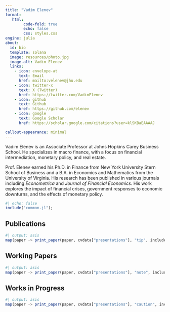 ```yaml
---
title: "Vadim Elenev"
format:
   html:
        code-fold: true
        echo: false
        css: styles.css
engine: julia
about:
  id: bio
  template: solana
  image: resources/photo.jpg
  image-alt: Vadim Elenev
  links:
    - icon: envelope-at
      text: Email
      href: mailto:velenev@jhu.edu 
    - icon: twitter-x
      text: X (Twitter)
      href: https://twitter.com/VadimElenev
    - icon: github
      text: Github
      href: https://github.com/elenev
    - icon: google
      text: Google Scholar
      href: https://scholar.google.com/citations?user=klSKBaEAAAAJ      

callout-appearance: minimal
---
```


:::{#bio}

Vadim Elenev is an Associate Professor at Johns Hopkins Carey Business School. He specializes in macro finance, with a focus on financial intermediation, monetary policy, and real estate.

Prof. Elenev earned his Ph.D. in Finance from New York University Stern School of Business and a B.A. in Economics and Mathematics from the University of Virginia. His research has been published in various journals including _Econometrica_ and _Journal of Financial Economics_. His work explores the impact of financial crises, government responses to economic downturns, and the effects of monetary policy.

:::

```julia
#| echo: false
include("common.jl");
```


## Publications

```julia
#| output: asis
map(paper -> print_paper(paper, cvdata["presentations"], "tip", include_by_coauthor=true), cvdata["publications"]);
```

## Working Papers

```julia
#| output: asis
map(paper -> print_paper(paper, cvdata["presentations"], "note", include_by_coauthor=true), cvdata["working-papers"]);
```

## Works in Progress
```julia
#| output: asis
map(paper -> print_paper(paper, cvdata["presentations"], "caution", include_by_coauthor=true), cvdata["works-in-progress"]);
```